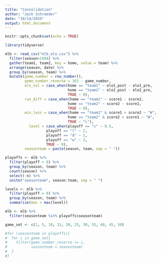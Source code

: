 ```yaml
---
title: "Consolidation"
author: "Jack Schroeder"
date: "10/14/2019"
output: html_document
---
```


```r
knitr::opts_chunk$set(echo = TRUE)

library(tidyverse)

mlb <- read_csv("mlb_elo.csv") %>% 
  filter(season>1994) %>% 
  gather(team1, team2, key = home, value = team) %>% 
  arrange(season, date) %>% 
  group_by(season, team) %>% 
  mutate(game_number = row_number(),
         game_number_reverse = 163 - game_number,
         elo_vol = case_when(home == "team1" ~ elo1_post - elo1_pre,
                             home == "team2" ~ elo2_post - elo2_pre,
                             TRUE ~ 0),
         run_diff = case_when(home == "team1" ~ score1 - score2,
                             home == "team2" ~ score2 - score1,
                             TRUE ~ 0),
         win_loss = case_when(home == "team1" & score1 > score2 ~ "W",
                             home == "team2" & score2 > score1 ~ "W",
                             TRUE ~ "L"),
           level = case_when(playoff == "c" ~ 0.5,
                   playoff == "l" ~ 2,
                   playoff == "d" ~ 1,
                   playoff == "w" ~ 3,
                   TRUE ~ 0),
         seasonteam = paste(season, team, sep = " "))

playoffs <- mlb %>% 
  filter(playoff > 0) %>% 
  group_by(season, team) %>%
  count(season) %>% 
  select(-n) %>% 
  unite("seasonteam", season:team, sep = " ")

levels <- mlb %>% 
  filter(playoff > 0) %>% 
  group_by(season, team) %>% 
  summarize(max = max(level))

mlb <- mlb %>% 
  filter(seasonteam %in% playoffs$seasonteam)

game_set <- c(1, 5, 10, 15, 20, 25, 30, 35, 40, 45, 50)

#for (seasonteam in playoffs){
#  for i in game_set{
#    filter(game_number_reverse <= i,
#           seasonteam = seasonteam)
#  }
#}

```
